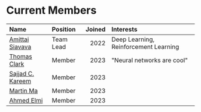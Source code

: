 # Current Members

| Name                                  | Position  | Joined  | Interests                                  |
| :---                                  | :---      |      ---: | :---                                     |
| [Amittai Siavava][amittai]            | Team Lead | 2022    | Deep Learning, Reinforcement Learning      |
| [Thomas Clark][thomas-clark]          | Member    | 2023    | "Neural networks are cool"                 |
| [Sajjad C. Kareem][sajjad-kareem]     | Member    | 2023    |                                            |
| [Martin Ma][martin-ma]                | Member    | 2023    |                                            |
| [Ahmed Elmi][ahmed-elmi]              | Member    | 2023    |                                            |

[amittai]:        https://amittai.studio
[thomas-clark]:   https://www.linkedin.com/in/thomas-clark-58b974290/
[sajjad-kareem]:  https://www.linkedin.com/in/sajjadck/
[martin-ma]:      https://github.com/ChengruiMa
[ahmed-elmi]:     https://www.linkedin.com/in/ahmed-i-elmi/
